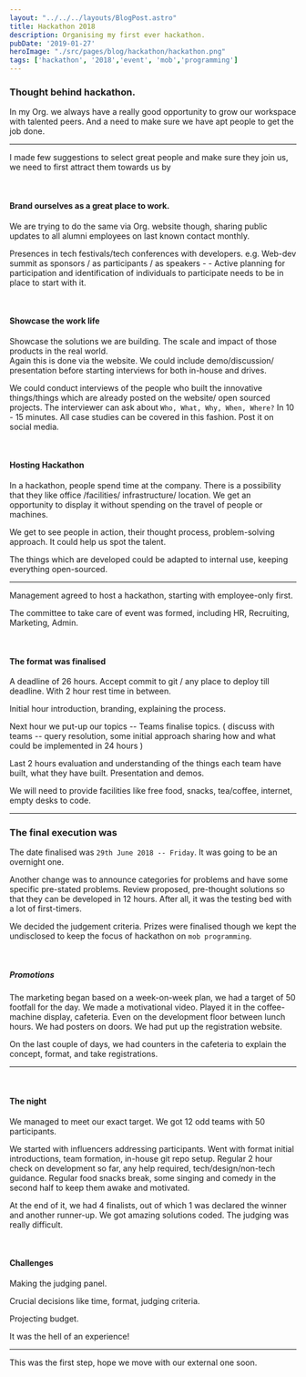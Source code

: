 ```yaml
---
layout: "../../../layouts/BlogPost.astro"
title: Hackathon 2018
description: Organising my first ever hackathon.
pubDate: '2019-01-27'
heroImage: "./src/pages/blog/hackathon/hackathon.png"
tags: ['hackathon', '2018','event', 'mob','programming']
---
```


### Thought behind hackathon. 
In my Org. we always have a really good opportunity to grow our workspace with talented peers. And a need to make sure we have apt people to get the job done.  

---
I made few suggestions to select great people and make sure they join us, we need to first attract them towards us by

&nbsp; 
#### Brand ourselves as a great place to work.  
We are trying to do the same via Org. website though, sharing public updates to all alumni employees on last known contact monthly. 

Presences in tech festivals/tech conferences with developers. e.g. Web-dev summit as sponsors / as participants / as speakers - - Active planning for participation and identification of individuals to participate needs to be in place to start with it.  

&nbsp; 
#### Showcase the work life 

Showcase the solutions we are building. The scale and impact of those products in the real world.  
Again this is done via the website.  We could include demo/discussion/ presentation before starting interviews for both in-house and drives. 

We could conduct interviews of the people who built the innovative things/things which are already posted on the website/ open sourced projects.  The interviewer can ask about  `Who, What, Why, When, Where?` In 10 - 15 minutes. All case studies can be covered in this fashion.  Post it on social media.  

&nbsp; 
#### Hosting Hackathon
In a hackathon, people spend time at the company.  There is a possibility that they like office /facilities/ infrastructure/ location. We get an opportunity to display it without spending on the travel of people or machines.  

We get to see people in action, their thought process, problem-solving approach. It could help us spot the talent.  

The things which are developed could be adapted to internal use, keeping everything open-sourced. 

---
Management agreed to host a hackathon, starting with employee-only first.

The committee to take care of event was formed, including HR, Recruiting, Marketing, Admin. 

&nbsp; 
#### The format was finalised

A deadline of 26 hours. Accept commit to git / any place to deploy till deadline. With 2 hour rest time in between.  

Initial hour introduction, branding, explaining the process.  

Next hour we put-up our topics -- Teams finalise topics. ( discuss with teams -- query resolution, some initial approach sharing how and what could be implemented in 24 hours ) 

Last 2 hours evaluation and understanding of the things each team have built, what they have built. Presentation and demos.  

We will need to provide facilities like free food, snacks, tea/coffee, internet, empty desks to code.  

---
### The final execution was
The date finalised was `29th June 2018 -- Friday`. It was going to be an overnight one.

Another change was to announce categories for problems and have some specific pre-stated problems.
Review proposed, pre-thought solutions so that they can be developed in 12 hours. After all, it was the testing bed with a lot of first-timers.  

We decided the judgement criteria. Prizes were finalised though we kept the undisclosed to keep the focus of hackathon on `mob programming`.

&nbsp; 
##### Promotions
The marketing began based on a week-on-week plan, we had a target of 50 footfall for the day.
We made a motivational video. Played it in the coffee-machine display, cafeteria. Even on the development floor between lunch hours. 
We had posters on doors. We had put up the registration website.  

On the last couple of days, we had counters in the cafeteria to explain the concept, format, and take registrations. 

---
&nbsp; 
#### The night
We managed to meet our exact target. We got 12 odd teams with 50 participants. 

We started with influencers addressing participants. 
Went with format initial introductions, team formation, in-house git repo setup. 
Regular 2 hour check on development so far, any help required, tech/design/non-tech guidance.
Regular food snacks break, some singing and comedy in the second half to keep them awake and motivated.

At the end of it, we had 4 finalists, out of which 1 was declared the winner and another runner-up. 
We got amazing solutions coded. The judging was really difficult.

&nbsp; 
#### Challenges 
Making the judging panel.

Crucial decisions like time, format, judging criteria. 

Projecting budget.

It was the hell of an experience!

--- 
This was the first step, hope we move with our external one soon.